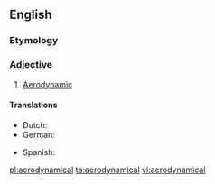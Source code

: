 ==English==

===Etymology===
{{prefix|aero|dynamical}}

===Adjective===
{{en-adj}}

# [[aerodynamic|Aerodynamic]]

====Translations====
{{trans-top|aerodynamic}}
* Dutch: {{t+|nl|aerodynamisch}}
* German: {{t+|de|aerodynamisch}}
{{trans-mid}}
* Spanish: {{t+|es|aerodinámico}}
{{trans-bottom}}

[[pl:aerodynamical]]
[[ta:aerodynamical]]
[[vi:aerodynamical]]